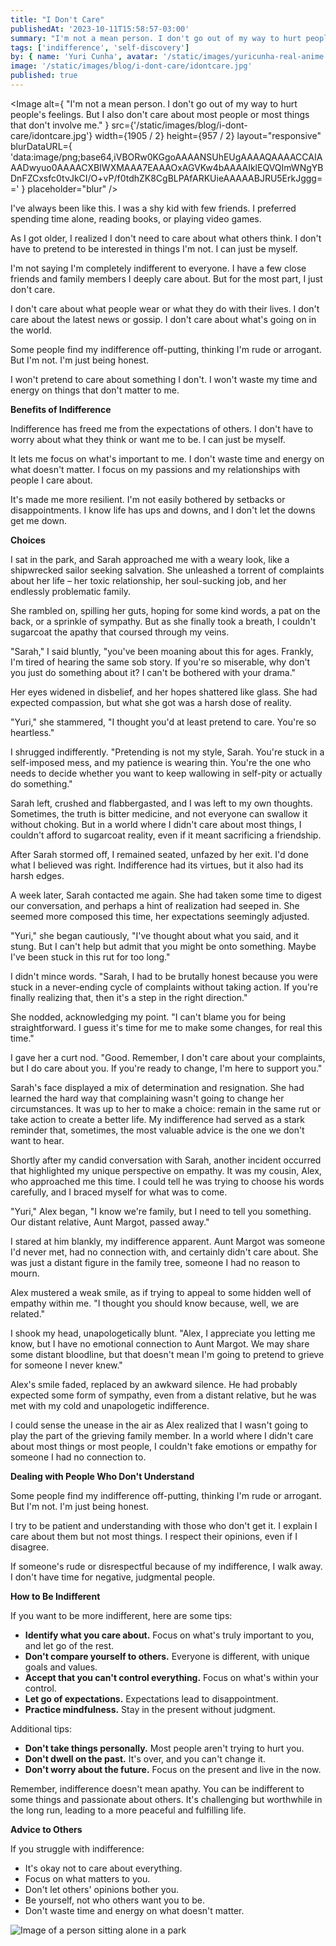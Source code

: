 ```yaml
---
title: "I Don't Care"
publishedAt: '2023-10-11T15:58:57-03:00'
summary: "I'm not a mean person. I don't go out of my way to hurt people's feelings. But I also don't care about most people or most things that don't involve me."
tags: ['indifference', 'self-discovery']
by: { name: 'Yuri Cunha', avatar: '/static/images/yuricunha-real-anime.jpg' }
image: '/static/images/blog/i-dont-care/idontcare.jpg'
published: true
---
```


<Image
  alt={
    "I'm not a mean person. I don't go out of my way to hurt people's feelings. But I also don't care about most people or most things that don't involve me."
  }
  src={'/static/images/blog/i-dont-care/idontcare.jpg'}
  width={1905 / 2}
  height={957 / 2}
  layout="responsive"
  blurDataURL={
    'data:image/png;base64,iVBORw0KGgoAAAANSUhEUgAAAAQAAAACCAIAAADwyuo0AAAACXBIWXMAAA7EAAAOxAGVKw4bAAAAIklEQVQImWNgYBDnFZCxsfc0tvJkCI/O+vP/f0tdhZK8CgBLPAfARKUieAAAAABJRU5ErkJggg=='
  }
  placeholder="blur"
/>

I've always been like this. I was a shy kid with few friends. I preferred spending time alone, reading books, or playing video games.

As I got older, I realized I don't need to care about what others think. I don't have to pretend to be interested in things I'm not. I can just be myself.

I'm not saying I'm completely indifferent to everyone. I have a few close friends and family members I deeply care about. But for the most part, I just don't care.

I don't care about what people wear or what they do with their lives. I don't care about the latest news or gossip. I don't care about what's going on in the world.

Some people find my indifference off-putting, thinking I'm rude or arrogant. But I'm not. I'm just being honest.

I won't pretend to care about something I don't. I won't waste my time and energy on things that don't matter to me.

**Benefits of Indifference**

Indifference has freed me from the expectations of others. I don't have to worry about what they think or want me to be. I can just be myself.

It lets me focus on what's important to me. I don't waste time and energy on what doesn't matter. I focus on my passions and my relationships with people I care about.

It's made me more resilient. I'm not easily bothered by setbacks or disappointments. I know life has ups and downs, and I don't let the downs get me down.

**Choices**

I sat in the park, and Sarah approached me with a weary look, like a shipwrecked sailor seeking salvation. She unleashed a torrent of complaints about her life – her toxic relationship, her soul-sucking job, and her endlessly problematic family.

She rambled on, spilling her guts, hoping for some kind words, a pat on the back, or a sprinkle of sympathy. But as she finally took a breath, I couldn't sugarcoat the apathy that coursed through my veins.

"Sarah," I said bluntly, "you've been moaning about this for ages. Frankly, I'm tired of hearing the same sob story. If you're so miserable, why don't you just do something about it? I can't be bothered with your drama."

Her eyes widened in disbelief, and her hopes shattered like glass. She had expected compassion, but what she got was a harsh dose of reality.

"Yuri," she stammered, "I thought you'd at least pretend to care. You're so heartless."

I shrugged indifferently. "Pretending is not my style, Sarah. You're stuck in a self-imposed mess, and my patience is wearing thin. You're the one who needs to decide whether you want to keep wallowing in self-pity or actually do something."

Sarah left, crushed and flabbergasted, and I was left to my own thoughts. Sometimes, the truth is bitter medicine, and not everyone can swallow it without choking. But in a world where I didn't care about most things, I couldn't afford to sugarcoat reality, even if it meant sacrificing a friendship.

After Sarah stormed off, I remained seated, unfazed by her exit. I'd done what I believed was right. Indifference had its virtues, but it also had its harsh edges.

A week later, Sarah contacted me again. She had taken some time to digest our conversation, and perhaps a hint of realization had seeped in. She seemed more composed this time, her expectations seemingly adjusted.

"Yuri," she began cautiously, "I've thought about what you said, and it stung. But I can't help but admit that you might be onto something. Maybe I've been stuck in this rut for too long."

I didn't mince words. "Sarah, I had to be brutally honest because you were stuck in a never-ending cycle of complaints without taking action. If you're finally realizing that, then it's a step in the right direction."

She nodded, acknowledging my point. "I can't blame you for being straightforward. I guess it's time for me to make some changes, for real this time."

I gave her a curt nod. "Good. Remember, I don't care about your complaints, but I do care about you. If you're ready to change, I'm here to support you."

Sarah's face displayed a mix of determination and resignation. She had learned the hard way that complaining wasn't going to change her circumstances. It was up to her to make a choice: remain in the same rut or take action to create a better life. My indifference had served as a stark reminder that, sometimes, the most valuable advice is the one we don't want to hear.

Shortly after my candid conversation with Sarah, another incident occurred that highlighted my unique perspective on empathy. It was my cousin, Alex, who approached me this time. I could tell he was trying to choose his words carefully, and I braced myself for what was to come.

"Yuri," Alex began, "I know we're family, but I need to tell you something. Our distant relative, Aunt Margot, passed away."

I stared at him blankly, my indifference apparent. Aunt Margot was someone I'd never met, had no connection with, and certainly didn't care about. She was just a distant figure in the family tree, someone I had no reason to mourn.

Alex mustered a weak smile, as if trying to appeal to some hidden well of empathy within me. "I thought you should know because, well, we are related."

I shook my head, unapologetically blunt. "Alex, I appreciate you letting me know, but I have no emotional connection to Aunt Margot. We may share some distant bloodline, but that doesn't mean I'm going to pretend to grieve for someone I never knew."

Alex's smile faded, replaced by an awkward silence. He had probably expected some form of sympathy, even from a distant relative, but he was met with my cold and unapologetic indifference.

I could sense the unease in the air as Alex realized that I wasn't going to play the part of the grieving family member. In a world where I didn't care about most things or most people, I couldn't fake emotions or empathy for someone I had no connection to.

**Dealing with People Who Don't Understand**

Some people find my indifference off-putting, thinking I'm rude or arrogant. But I'm not. I'm just being honest.

I try to be patient and understanding with those who don't get it. I explain I care about them but not most things. I respect their opinions, even if I disagree.

If someone's rude or disrespectful because of my indifference, I walk away. I don't have time for negative, judgmental people.

**How to Be Indifferent**

If you want to be more indifferent, here are some tips:

- **Identify what you care about.** Focus on what's truly important to you, and let go of the rest.
- **Don't compare yourself to others.** Everyone is different, with unique goals and values.
- **Accept that you can't control everything.** Focus on what's within your control.
- **Let go of expectations.** Expectations lead to disappointment.
- **Practice mindfulness.** Stay in the present without judgment.

Additional tips:

- **Don't take things personally.** Most people aren't trying to hurt you.
- **Don't dwell on the past.** It's over, and you can't change it.
- **Don't worry about the future.** Focus on the present and live in the now.

Remember, indifference doesn't mean apathy. You can be indifferent to some things and passionate about others. It's challenging but worthwhile in the long run, leading to a more peaceful and fulfilling life.

**Advice to Others**

If you struggle with indifference:

- It's okay not to care about everything.
- Focus on what matters to you.
- Don't let others' opinions bother you.
- Be yourself, not who others want you to be.
- Don't waste time and energy on what doesn't matter.

![Image of a person sitting alone in a park](https://yuricunha.com/static/images/blog/i-dont-care/lonely-in-park.jpg)
